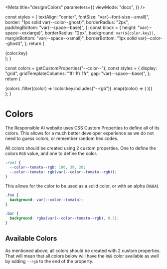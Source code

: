 
<Meta
  title="design/Colors"
  parameters={{
    viewMode: "docs",
  }}
/>

  const styles = {
    textAlign: "center",
    fontSize: "var(--font-size--small)",
    border: "1px solid var(--color--ghost)",
    borderRadius: "2px",
    paddingBottom: "var(--space--base)",
  };
  const block = {
    height: "var(--space--xxxlarge)",
    borderRadius: "2px",
    background: `var(${color.key})`,
    marginBottom: "var(--space--xsmall)",
    borderBottom: "1px solid var(--color--ghost)",
  };
  return (
    <div style={styles}>
      <div style={block} />
      {color.key}
    </div>
  );
}

  const colors = getCustomProperties("--color--");
  const styles = {
    display: "grid",
    gridTemplateColumns: "1fr 1fr 1fr",
    gap: "var(--space--base)",
  };
  return (
    <div style={styles}>
      {colors
        .filter((color) => !color.key.includes("--rgb"))
        .map((color) => (
          <Swatch key={color.key} color={color} />
        ))}
    </div>
  );
}

# Colors

The Responsible AI website uses CSS Custom Properties to define all of its colors. This allows for a much better developer experience as we do not need to guess colors, or remember random hex codes.

All colors should be created using 2 custom properties. One to define the colors `RGB` value, and one to define the color.

```css
:root {
  --color--tomato--rgb: 100, 39, 28;
  --color--tomato: rgb(var(--color--tomato--rgb));
}
```

This allows for the color to be used as a solid color, or with an alpha (`RGBA`).

```css
.foo {
  background: var(--color--tomato);
}

.bar {
  background: rgba(var(--color--tomato--rgb), 0.5);
}
```

## Available Colors

As mentioned above, all colors should be created with 2 custom properties. That will mean that all colors below will have the `RGB` color available as well by adding `--rgb` to the end of the property.

<Colors />
